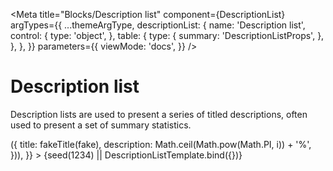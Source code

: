 

<Meta
  title="Blocks/Description list"
  component={DescriptionList}
  argTypes={{
    ...themeArgType,
    descriptionList: {
      name: 'Description list',
      control: {
        type: 'object',
      },
      table: {
        type: {
          summary: 'DescriptionListProps',
        },
      },
    },
  }}
  parameters={{
    viewMode: 'docs',
  }}
/>


# Description list

Description lists are used to present a series of titled descriptions, often
used to present a set of summary statistics.

<Canvas withSource="none">
  <Story
    name="Description list"
    args={{
      themeName: 'light',
      descriptionList: range(4).map((i) => ({
        title: fakeTitle(fake),
        description: Math.ceil(Math.pow(Math.PI, i)) + '%',
      })),
    }}
  >
    {seed(1234) || DescriptionListTemplate.bind({})}
  </Story>
</Canvas>

<ArgsTable story="Description list" />
